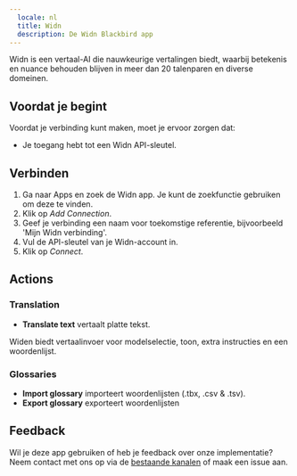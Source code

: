 ```yaml
---
  locale: nl
  title: Widn
  description: De Widn Blackbird app
---
```


<LinkCard title="Bekijk op Github" target="_blank" href="https://github.com/bb-io/Widn" icon="github" />

Widn is een vertaal-AI die nauwkeurige vertalingen biedt, waarbij betekenis en nuance behouden blijven in meer dan 20 talenparen en diverse domeinen.

## Voordat je begint

Voordat je verbinding kunt maken, moet je ervoor zorgen dat:

- Je toegang hebt tot een Widn API-sleutel.

## Verbinden

1. Ga naar Apps en zoek de Widn app. Je kunt de zoekfunctie gebruiken om deze te vinden.
2. Klik op _Add Connection_.
3. Geef je verbinding een naam voor toekomstige referentie, bijvoorbeeld 'Mijn Widn verbinding'.
4. Vul de API-sleutel van je Widn-account in.
5. Klik op _Connect_.

## Actions

### Translation 

- **Translate text** vertaalt platte tekst.

Widen biedt vertaalinvoer voor modelselectie, toon, extra instructies en een woordenlijst.

### Glossaries 

- **Import glossary** importeert woordenlijsten (.tbx, .csv & .tsv).
- **Export glossary** exporteert woordenlijsten

## Feedback

Wil je deze app gebruiken of heb je feedback over onze implementatie? Neem contact met ons op via de [bestaande kanalen](https://www.blackbird.io/) of maak een issue aan.